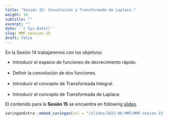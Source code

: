 ```yaml
---
title: "Sesión 15: Convolución y Transformada de Laplace."
weight: 16
subtitle: ""
excerpt: ""
date: '`r Sys.Date()`'
slug: MMF-session-15
draft: false
---
```


En la Sesión 14 trabajaremos con los objetivos: 

 * Introducir el espacio de funciones de decrecimiento rápido. <br/><br/>
 * Definir la convolución de dos funciones. <br/><br/>
 * Introducir el concepto de Transformada Integral. <br/><br/>
 * Introducir el concepto de Transformada de Laplace.
 
El contenido para la **Sesión 15** se encuentra en following [slides](/slides/2022-06-MMF/MMF-sesion-15).

```r
xaringanExtra::embed_xaringan(url = "/slides/2022-06-MMF/MMF-sesion-15", ratio = "4:3")
```